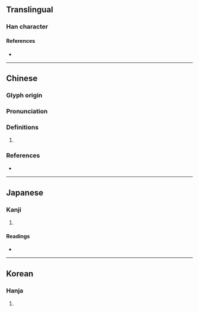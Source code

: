 {{character info/new}}
==Translingual==

===Han character===
{{Han char|rn=18|rad=刀|as=09|sn=11|four=22200|canj=UBLN|ids=⿰耑刂}}

====References====
* {{Han ref|kx=0142.170|dkj=02091|dj=0322.030|hdz=10348.070|uh=526C|ud=21100|bh=D46B|bd=54379}}

----

==Chinese==
{{zh-forms}}

===Glyph origin===
{{Han etym}}

===Pronunciation===
{{zh-pron
|m=zhì,duān
|c=zai3,tyun4
|mc=y
|oc=y
|cat=
}}

===Definitions===
{{zh-hanzi}}

# {{rfdef|zh}}

===References===
* {{R:yue:mfccd}}

----

==Japanese==

===Kanji===
{{ja-kanji|grade=|rs=刀09}}

# {{defn|lang=ja|sort=刀09}} <!-- line may be deleted if/when POS headers are added -->

====Readings====
* {{ja-readings|on=[[たん]] (tan), [[せん]] (sen), [[せい]] (sei)|kun=[[たつ]] (tatsu), [[さばく]] (sabaku)}}

----

==Korean==

===Hanja===
{{ko-hanja|hangeul=단|rv=dan|mr=tan}}

# {{defn|lang=ko|sort=刀09}}